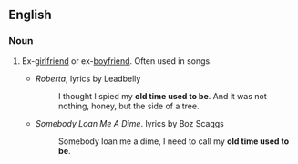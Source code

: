 ==English==

===Noun===
{{en-noun|sg=[[old]] [[time]] [[used]] [[to]] [[be]]|[[singulare tantum|not used in plural]]}}

# {{idiomatic|euphemism}} Ex-[[girlfriend]] or ex-[[boyfriend]]. Often used in songs.
#*''Roberta'', lyrics by Leadbelly
#*:I thought I spied my '''old time used to be'''. And it was not nothing, honey, but the side of a tree.
#*''Somebody Loan Me A Dime''. lyrics by Boz Scaggs
#*:Somebody loan me a dime, I need to call my '''old time used to be'''.